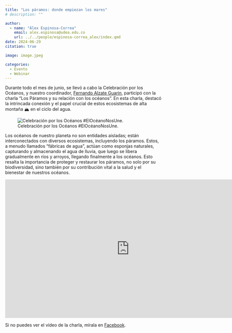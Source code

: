 ```yaml
---
title: "Los páramos: donde empiezan los mares"
# description: ""

author: 
  - name: "Álex Espinosa-Correa"
    email: alex.espinosa@udea.edu.co
    url: ../../people/espinosa-correa_alex/index.qmd
date: 2024-06-29
citation: true

image: image.jpeg

categories:
  - Evento
  - Webinar
---
```


Durante todo el mes de junio, se llevó a cabo la Celebración por los Océanos, y nuestro coordinador, [Fernando Alzate Guarin](../../people/alzate-guarin_fernando-alveiro/index.qmd), participó con la charla "Los Páramos y su relación con los océanos". En esta charla, destacó la intrincada conexión y el papel crucial de estos ecosistemas de alta montaña 🏔 en el ciclo del agua.

![Celebración por los Océanos #ElOcéanoNosUne.](image.jpeg){fig-align="center"}

Los océanos de nuestro planeta no son entidades aisladas; están interconectados con diversos ecosistemas, incluyendo los páramos. Estos, a menudo llamados "fábricas de agua", actúan como esponjas naturales, capturando y almacenando el agua de lluvia, que luego se libera gradualmente en ríos y arroyos, llegando finalmente a los océanos. Esto resalta la importancia de proteger y restaurar los páramos, no solo por su biodiversidad, sino también por su contribución vital a la salud y el bienestar de nuestros océanos.

<iframe src="https://www.facebook.com/plugins/video.php?height=314&href=https%3A%2F%2Fwww.facebook.com%2Ffcenudea%2Fvideos%2F3739856199590422%2F&show_text=false&width=560&t=0" width="800" height="446" style="border:none;overflow:hidden" scrolling="no" frameborder="0" allowfullscreen="true" allow="autoplay; clipboard-write; encrypted-media; picture-in-picture; web-share" allowFullScreen="true"></iframe>

Si no puedes ver el vídeo de la charla, mírala en [Facebook](https://www.facebook.com/fcenudea/videos/3739856199590422).
